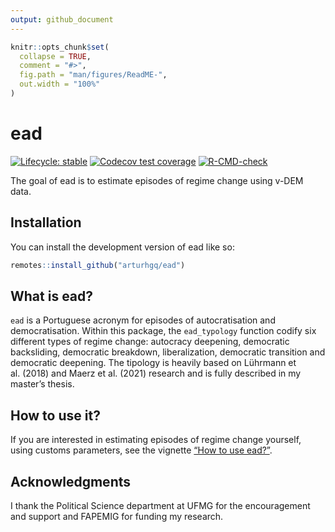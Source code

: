 ```yaml
---
output: github_document
---
```


<!-- ReadME.md is generated from ReadME.Rmd. Please edit that file -->

```r
knitr::opts_chunk$set(
  collapse = TRUE,
  comment = "#>",
  fig.path = "man/figures/ReadME-",
  out.width = "100%"
)
```

# ead

<!-- badges: start -->
[![Lifecycle: stable](https://img.shields.io/badge/lifecycle-stable-brightgreen.svg)](https://lifecycle.r-lib.org/articles/stages.html#stable)
[![Codecov test coverage](https://codecov.io/gh/arturhgq/ead/branch/master/graph/badge.svg)](https://app.codecov.io/gh/arturhgq/ead?branch=master)
[![R-CMD-check](https://github.com/arturhgq/ead/actions/workflows/R-CMD-check.yaml/badge.svg)](https://github.com/arturhgq/ead/actions/workflows/R-CMD-check.yaml)
<!-- badges: end -->

The goal of ead is to estimate episodes of regime change using v-DEM data.

## Installation

You can install the development version of ead like so:

``` r
remotes::install_github("arturhgq/ead")
```

## What is ead?

`ead` is a Portuguese acronym for episodes of autocratisation and democratisation. Within this package, the `ead_typology` function codify six different types of regime change: autocracy deepening, democratic backsliding, democratic breakdown, liberalization, democratic transition and democratic deepening. The tipology is heavily based on Lührmann et al. (2018) and Maerz et al. (2021) research and is fully described in my master's thesis. 

##  How to use it? 

If you are interested in estimating episodes of regime change yourself, using customs parameters, see the vignette ["How to use ead?"](articles/How-to-use-ead-.html).

## Acknowledgments

I thank the Political Science department at UFMG for the encouragement and support and FAPEMIG for funding my research.

